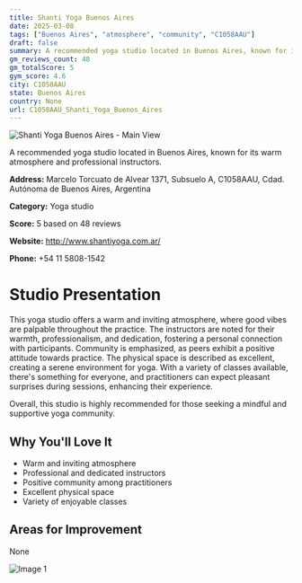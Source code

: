 ```yaml
---
title: Shanti Yoga Buenos Aires
date: 2025-03-08
tags: ["Buenos Aires", "atmosphere", "community", "C1058AAU"]  
draft: false
summary: A recommended yoga studio located in Buenos Aires, known for its warm atmosphere and professional instructors.
gm_reviews_count: 48
gm_totalScore: 5
gym_score: 4.6
city: C1058AAU
state: Buenos Aires
country: None
url: C1058AAU_Shanti_Yoga_Buenos_Aires
---
```


<div className="aspect-[16/9] relative my-8">
  <img 
    src="https://streetviewpixels-pa.googleapis.com/v1/thumbnail?panoid=mgl9b3WNtjNlhpetmL2vGg&cb_client=maps_sv.tactile.gps&w=203&h=100&yaw=351.56592&pitch=0&thumbfov=100"
    alt="Shanti Yoga Buenos Aires - Main View"
    className="object-cover absolute inset-0 w-full h-full rounded-lg"
  />
</div>

A recommended yoga studio located in Buenos Aires, known for its warm atmosphere and professional instructors.

**Address:** Marcelo Torcuato de Alvear 1371, Subsuelo A, C1058AAU, Cdad. Autónoma de Buenos Aires, Argentina

**Category:** Yoga studio

**Score:** 5 based on 48 reviews

**Website:** http://www.shantiyoga.com.ar/

**Phone:** +54 11 5808-1542

# Studio Presentation

This yoga studio offers a warm and inviting atmosphere, where good vibes are palpable throughout the practice. The instructors are noted for their warmth, professionalism, and dedication, fostering a personal connection with participants. Community is emphasized, as peers exhibit a positive attitude towards practice. The physical space is described as excellent, creating a serene environment for yoga. With a variety of classes available, there's something for everyone, and practitioners can expect pleasant surprises during sessions, enhancing their experience.

Overall, this studio is highly recommended for those seeking a mindful and supportive yoga community.

## Why You'll Love It

- Warm and inviting atmosphere
- Professional and dedicated instructors
- Positive community among practitioners
- Excellent physical space
- Variety of enjoyable classes

## Areas for Improvement

None

<div className="grid grid-cols-1 xl:grid-cols-2 gap-4 my-8">
<div className="aspect-[4/3] relative"><img src="https://lh5.googleusercontent.com/p/AF1QipPa5-y_zKEK7iJln_wXvOT9PzzP-Oef1cNnjBla=w1920-h1080-k-no" alt="Image 1" className="object-cover absolute inset-0 w-full h-full rounded-lg" /></div>
</div>